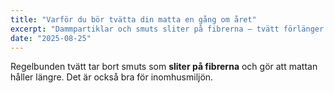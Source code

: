 ```yaml
---
title: "Varför du bör tvätta din matta en gång om året"
excerpt: "Dammpartiklar och smuts sliter på fibrerna – tvätt förlänger livslängden."
date: "2025-08-25"
---
```


Regelbunden tvätt tar bort smuts som **sliter på fibrerna** och gör att mattan håller längre. Det är också bra för inomhusmiljön.
